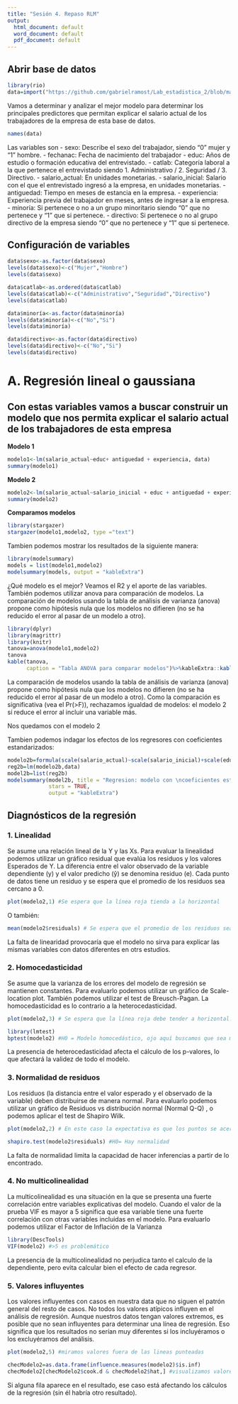```yaml
---
title: "Sesión 4. Repaso RLM"
output:
  html_document: default
  word_document: default
  pdf_document: default
---
```


## Abrir base de datos

```r
library(rio)
data=import("https://github.com/gabrielramost/Lab_estadistica_2/blob/main/Sesi%C3%B3n%204/trabajadores.sav?raw=true")
```

Vamos a determinar y analizar el mejor modelo para determinar los principales predictores que permitan explicar el salario actual de los trabajadores de la empresa de esta base de datos. 

```r
names(data)
```

Las variables son
- sexo: Describe el sexo del trabajador, siendo "0" mujer y "1" hombre.
- fechanac: Fecha de nacimiento del trabajador
- educ: Años de estudio o formación educativa del entrevistado.
- catlab: Categoría laboral a la que pertenece el entrevistado siendo 1. Administrativo / 2. Seguridad / 3. Directivo.
- salario_actual: En unidades monetarias.
- salario_inicial: Salario con el que el entrevistado ingresó a la empresa, en unidades monetarias. 
- antiguedad: Tiempo en meses de estancia en la empresa.
- experiencia: Experiencia previa del trabajador en meses, antes de ingresar a la empresa.
- minoría: Si pertenece o no a un grupo minoritario siendo "0" que no pertenece y "1" que si pertenece.
- directivo: Si pertenece o no al grupo directivo de la empresa siendo "0" que no pertenece y "1" que si pertenece.

## Configuración de variables

```r
data$sexo<-as.factor(data$sexo)
levels(data$sexo)<-c("Mujer","Hombre")
levels(data$sexo)

data$catlab<-as.ordered(data$catlab)
levels(data$catlab)<-c("Administrativo","Seguridad","Directivo")
levels(data$catlab)

data$minoría<-as.factor(data$minoría)
levels(data$minoría)<-c("No","Si")
levels(data$minoría)

data$directivo<-as.factor(data$directivo)
levels(data$directivo)<-c("No","Si")
levels(data$directivo)

```

# A. Regresión lineal o gaussiana

## Con estas variables vamos a buscar construir un modelo que nos permita explicar el salario actual de los trabajadores de esta empresa

**Modelo 1**

```r
modelo1<-lm(salario_actual~educ+ antiguedad + experiencia, data)
summary(modelo1)
```

**Modelo 2**

```r
modelo2<-lm(salario_actual~salario_inicial + educ + antiguedad + experiencia, data)
summary(modelo2)
```

**Comparamos modelos** 

```r
library(stargazer)
stargazer(modelo1,modelo2, type ="text")
```

Tambien podemos mostrar los resultados de la siguiente manera:

```r
library(modelsummary)
models = list(modelo1,modelo2)
modelsummary(models, output = "kableExtra")
```


¿Qué modelo es el mejor? Veamos el R2 y el aporte de las variables. También podemos utilizar anova para comparación de modelos.
La comparación de modelos usando la tabla de análisis de varianza (anova) propone como hipótesis nula que los modelos no difieren (no se ha reducido el error al pasar de un modelo a otro).

```r
library(dplyr)
library(magrittr)
library(knitr)
tanova=anova(modelo1,modelo2)
tanova
kable(tanova,
      caption = "Tabla ANOVA para comparar modelos")%>%kableExtra::kable_styling(full_width = FALSE)
```

La comparación de modelos usando la tabla de análisis de varianza (anova) propone como hipótesis nula que los modelos no difieren (no se ha reducido el error al pasar de un modelo a otro). Como la comparación es significativa (vea el Pr(>F)), rechazamos igualdad de modelos: el modelo 2 sí reduce el error al incluir una variable más.

Nos quedamos con el modelo 2

Tambien podemos indagar los efectos de los regresores con coeficientes estandarizados:

```r
modelo2b=formula(scale(salario_actual)~scale(salario_inicial)+scale(educ)+scale(antiguedad)+scale(experiencia))
reg2b=lm(modelo2b,data)
model2b=list(reg2b)
modelsummary(model2b, title = "Regresion: modelo con \ncoeficientes estandarizados",
             stars = TRUE,
             output = "kableExtra")
```




## Diagnósticos de la regresión

### 1. Linealidad

Se asume una relación lineal de la Y y las Xs. Para evaluar la linealidad podemos utilizar un gráfico residual que evalúa los residuos y los valores Esperados de Y. La diferencia entre el valor observado de la variable dependiente (y) y el valor predicho (ŷ) se denomina residuo (e). Cada punto de datos tiene un residuo y se espera que el promedio de los residuos sea cercano a 0.

```r
plot(modelo2,1) #Se espera que la línea roja tienda a la horizontal
```

O también:

```r
mean(modelo2$residuals) # Se espera que el promedio de los residuos sea cercano a 0
```

La falta de linearidad provocaría que el modelo no sirva para explicar las mismas variables con datos diferentes en otrs estudios.


### 2. Homocedasticidad

Se asume que la varianza de los errores del modelo de regresión se mantienen constantes. 
Para evaluarlo podemos utilizar un gráfico de Scale-location plot. También podemos utilizar el test de Breusch-Pagan. La homocedasticidad es lo contrario a la heterocedasticidad.

```r
plot(modelo2,3) # Se espera que la línea roja debe tender a horizontal.
```

```r
library(lmtest)
bptest(modelo2) #H0 = Modelo homocedástico, ojo aquí buscamos que sea mayor a 0.05 para cumplir con el requisito
```

La presencia de heterocedasticidad afecta el cálculo de los p-valores, lo que afectará la validez de todo el modelo.


### 3. Normalidad de residuos

Los residuos (la distancia entre el valor esperado y el observado de la variable) deben distribuirse de manera normal. Para evaluarlo podemos utilizar un gráfico de Residuos vs distribución normal (Normal Q-Q) , o podemos aplicar el test de Shapiro Wilk.

```r
plot(modelo2,2) # En este caso la expectativa es que los puntos se acerquen lo más posible a la línea oblicua del gráfico que representa una distribución normal
```

```r
shapiro.test(modelo2$residuals) #H0= Hay normalidad
```

La falta de normalidad limita la capacidad de hacer inferencias a partir de lo encontrado.

### 4. No multicolinealidad

La multicolinealidad es una situación en la que se presenta una fuerte correlación entre variables explicativas del modelo. Cuando el valor de la prueba VIF es mayor a 5 significa que esa variable tiene una fuerte correlación con otras variables incluidas en el modelo. Para evaluarlo podemos utilizar el Factor de Inflación de la Varianza

```r
library(DescTools)
VIF(modelo2) #>5 es problemático
```

La presencia de la multicolinealidad no perjudica tanto el calculo de la dependiente, pero evita calcular bien el efecto de cada regresor.

### 5. Valores influyentes

Los valores influyentes con casos en nuestra data que no siguen el patrón general del resto de casos. No todos los valores atípicos influyen en el análisis de regresión. Aunque nuestros datos tengan valores extremos, es posible que no sean influyentes para determinar una línea de regresión. Eso significa que los resultados no serían muy diferentes si los incluyéramos o los excluyéramos del análisis.

```r
plot(modelo2,5) #miramos valores fuera de las lineas punteadas
```

```r
checModelo2=as.data.frame(influence.measures(modelo2)$is.inf)
checModelo2[checModelo2$cook.d & checModelo2$hat,] #visualizamos valores 
```


Si alguna fila aparece en el resultado, ese caso está afectando los cálculos de la regresión (sin él habría otro resultado).



